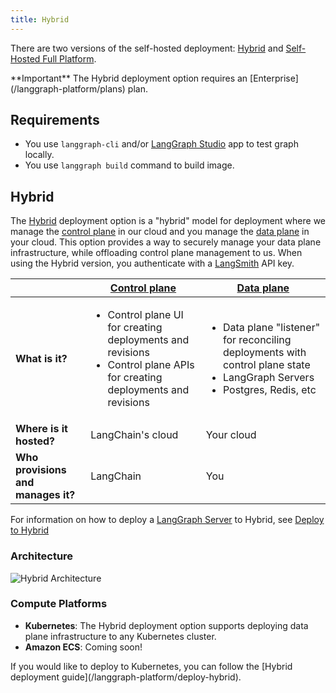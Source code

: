 ```yaml
---
title: Hybrid
---
```


There are two versions of the self-hosted deployment: [Hybrid](/langgraph-platform/deployment-options#hybrid) and [Self-Hosted Full Platform](/langgraph-platform/deployment-options#self-hosted-full-platform).

<Info>
  **Important**
  The Hybrid deployment option requires an [Enterprise](/langgraph-platform/plans) plan.
</Info>

## Requirements

* You use `langgraph-cli` and/or [LangGraph Studio](/langgraph-platform/langgraph-studio) app to test graph locally.
* You use `langgraph build` command to build image.

## Hybrid

The [Hybrid](/langgraph-platform/deploy-hybrid) deployment option is a "hybrid" model for deployment where we manage the [control plane](/langgraph-platform/control-plane) in our cloud and you manage the [data plane](/langgraph-platform/data-plane) in your cloud. This option provides a way to securely manage your data plane infrastructure, while offloading control plane management to us. When using the Hybrid version, you authenticate with a [LangSmith](https://smith.langchain.com/) API key.

|                   | [Control plane](/langgraph-platform/control-plane) | [Data plane](/langgraph-platform/data-plane) |
|-------------------|-------------------|------------|
| **What is it?** | <ul><li>Control plane UI for creating deployments and revisions</li><li>Control plane APIs for creating deployments and revisions</li></ul> | <ul><li>Data plane "listener" for reconciling deployments with control plane state</li><li>LangGraph Servers</li><li>Postgres, Redis, etc</li></ul> |
| **Where is it hosted?** | LangChain's cloud | Your cloud |
| **Who provisions and manages it?** | LangChain | You |

For information on how to deploy a [LangGraph Server](/langgraph-platform/langgraph-server) to Hybrid, see [Deploy to Hybrid](/langgraph-platform/deploy-hybrid)

### Architecture

![Hybrid Architecture](/langgraph-platform/images/hybrid-architecture.png)

### Compute Platforms

* **Kubernetes**: The Hybrid deployment option supports deploying data plane infrastructure to any Kubernetes cluster.
* **Amazon ECS**: Coming soon!

<Tip>
  If you would like to deploy to Kubernetes, you can follow the [Hybrid deployment guide](/langgraph-platform/deploy-hybrid).
</Tip>